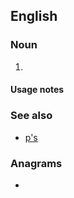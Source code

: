 {{also|Appendix:Variations of "ps"}}
==English==

===Noun===
{{head|en|noun form}}

# {{plural of|en|P}}

====Usage notes====
{{U:en:plurals of letters}}

===See also===
* [[p's]]

===Anagrams===
* {{anagrams|en|a=ps|S&P|SP|Sp|s.p.|s/p|sp}}